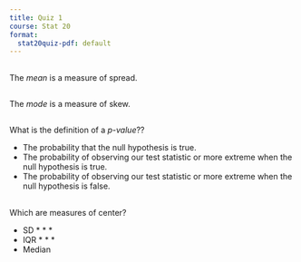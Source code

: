 ```yaml
---
title: Quiz 1
course: Stat 20
format:
  stat20quiz-pdf: default
---
```


## {.tf}

The *mean* is a measure of spread.

## {.tf}

The *mode* is a measure of skew.


##

What is the definition of a *p-value*??

- The probability that the null hypothesis is true.
- The probability of observing our test statistic or more extreme when the null hypothesis is true.
- The probability of observing our test statistic or more extreme when the null hypothesis is false.


##

Which are measures of center?

- SD
* * *
- IQR
* * *
- Median


